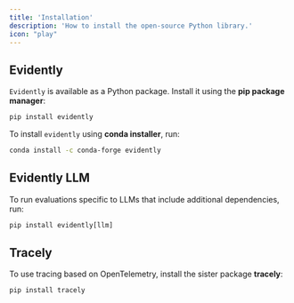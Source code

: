```yaml
---
title: 'Installation'
description: 'How to install the open-source Python library.'
icon: "play"
---
```


## Evidently

`Evidently` is available as a Python package. Install it using the **pip package manager**:

```python
pip install evidently
```

To install `evidently` using **conda installer**, run:

```sh
conda install -c conda-forge evidently
```

## Evidently LLM

To run evaluations specific to LLMs that include additional dependencies, run:

```python
pip install evidently[llm]
```

## Tracely

To use tracing based on OpenTelemetry, install the sister package **tracely**:

```sh
pip install tracely
```